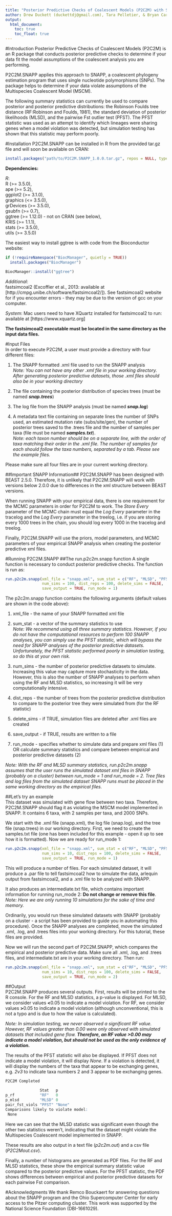 ```yaml
---
title: "Posterior Predictive Checks of Coalescent Models (P2C2M) with SNAPP"
author: Drew Duckett (duckettdj@gmail.com), Tara Pelletier, & Bryan Carstens
output: 
  html_document:
    toc: true
    toc_float: true
---
```



#Introduction
Posterior Predictive Checks of Coalescent Models (P2C2M) is an R package that conducts posterior predictive checks to determine if your data fit the model assumptions of the coalescent analysis you are performing. 

P2C2M.SNAPP applies this approach to SNAPP, a coalescent phylogeny estimation program that uses single nucleotide polymorphisms (SNPs). The package helps to determine if your data violate assumptions of the Multispecies Coalescent Model (MSCM). 

The following summary statistics can currently be used to compare posterior and posterior predictive distributions: the Robinson Foulds tree distance (RF:Robinson and Foulds, 1981), the standard deviation of posterior likelihoods (MLSD), and the pairwise Fst outlier test (PFST). The PFST statistic was used as an attempt to identify which lineages were sharing genes when a model violation was detected, but simulation testing has shown that this statistic may perform poorly.

#Installation
P2C2M.SNAPP can be installed in R from the provided tar.gz file and will soon be available on CRAN:
```r
install.packages("path/to/P2C2M.SNAPP_1.0.0.tar.gz", repos = NULL, type = "source")
```

**Dependencies:**  

*R*:  
R (>= 3.5.0),  
ape (>= 5.2),  
ggplot2 (>= 3.1.0),  
graphics (<= 3.5.0),  
grDevices (>= 3.5.0),  
gsubfn (>= 0.7),  
ggtree (>= 1.12.0) - not on CRAN (see below),  
KRIS (>= 1.1.1),  
stats (>= 3.5.0),  
utils (>= 3.5.0)  

The easiest way to install ggtree is with code from the Bioconductor website:
```r
if (!requireNamespace("BiocManager", quietly = TRUE))
  install.packages("BiocManager")

BiocManager::install("ggtree")
```

*Additional*:  
fastsimcoal2 (Excoffier et al., 2013: available at [http://cmpg.unibe.ch/software/fastsimcoal2/]). See fastsimcoal2 website for if you encounter errors - they may be due to the version of gcc on your computer.

*System*:
Mac users need to have XQuartz installed for fastsimcoal2 to run: available at [https://www.xquartz.org]


**The fastsimcoal2 executable must be located in the same directory as the input data files.**


#Input Files  
In order to execute P2C2M, a user must provide a directory with four different files: 

1. The SNAPP formatted .xml file used to run the SNAPP analysis  
*Note: You can not have any other .xml file in your working directory. After generating posterior predictive datasets, those .xml files should also be in your working directory*

2. The file containing the posterior distribution of species trees (must be named ***snap.trees***) 

3. The log file from the SNAPP analysis (must be named ***snap.log***)

4. A metadata text file containing on separate lines the number of SNPs used, an estimated mutation rate (subs/site/gen), the number of posterior trees saved to the .trees file and the number of samples per taxa (file must be named ***samples.txt***).  
*Note: each taxon number should be on a separate line, with the order of taxa matching their order in the .xml file. The number of samples for each should follow the taxa numbers, separated by a tab. Please see the example files.*
  
Please make sure all four files are in your current working directory.

##Important SNAPP Information##
P2C2M.SNAPP has been designed with BEAST 2.5.0. Therefore, it is unlikely that P2C2M.SNAPP will work with versions below 2.0.0 due to differences in the xml structure between BEAST versions.

When running SNAPP with your empirical data, there is one requirement for the MCMC parameters in order for P2C2M to work. The *Store Every* parameter of the MCMC chain must equal the *Log Every* parameter in the tracelog and the *Log Every* parameter in the treelog, i.e. if you are storing every 1000 trees in the chain, you should log every 1000 in the tracelog and treelog.

Finally, P2C2M.SNAPP will use the priors, model parameters, and MCMC parameters of your empirical SNAPP analysis when creating the posterior predictive xml files.  

#Running P2C2M.SNAPP
##The run.p2c2m.snapp function
A single function is necessary to conduct posterior predictive checks. The function is run as:  
```r
run.p2c2m.snapp(xml_file = "snapp.xml", sum_stat = c("RF", "MLSD", "PFST"), 
                num_sims = 100, dist_reps = 100, delete_sims = FALSE, 
                save_output = TRUE, run_mode = 1)
```  

The p2c2m.snapp function contains the following arguments (default values are shown in the code above):

1. xml_file - the name of your SNAPP formatted xml file 

2. sum_stat - a vector of the summary statistics to use   
*Note: We recommend using all three summary statistics. However, if you do not have the computational resources to perform 100 SNAPP analyses, you can simply use the PFST statistic, which will bypass the need for SNAPP analyses of the posterior predictive datasets. Unfortunately, the PFST         statistic performed poorly in simulation testing, so do this at your own risk.* 

3. num_sims - the number of posterior predictive datasets to simulate. Increasing this value may capture more stochasticity in the data. However, this is also the number of SNAPP analyses to perform when using the RF and MLSD statistics, so increasing it will be very computationally intensive. 

4. dist_reps - the number of trees from the posterior predictive distribution to compare to the posterior tree they were simulated from (for the RF statistic)

5. delete_sims - if TRUE, simulation files are deleted after .xml files are created

6. save_output - if TRUE, results are written to a file

7. run_mode - specifies whether to simulate data and prepare xml files (1) OR calculate summary statistics and compare between empirical and posterior predictive datasets (2)    

*Note: With the RF and MLSD summary statistics, run.p2c2m.snapp assumes that the user runs the simulated dataset xml files in SNAPP (probably on a cluster) between run_mode = 1 and run_mode = 2. Tree files and log files from the simulated dataset SNAPP runs must be placed in the same working directory as the empirical files.*  

##Let's try an example  
This dataset was simulated with gene flow between two taxa. Therefore, P2C2M.SNAPP should flag it as violating the MSCM model implemented in SNAPP. It contains 6 taxa, with 2 samples per taxa, and 2000 SNPs. 

We start with the .xml file (snapp.xml), the log file (snap.log), and the tree file (snap.trees) in our working directory. First, we need to create the samples.txt file (one has been included for this example - open it up to see how it is formatted). Now we are ready for run_mode 1:  

```r
run.p2c2m.snapp(xml_file = "snapp.xml", sum_stat = c("RF", "MLSD", "PFST"), 
                num_sims = 10, dist_reps = 100, delete_sims = FALSE, 
                save_output = TRUE, run_mode = 1)
```  

This will produce a number of files. For each simulated dataset, it will produce a .par file to tell fastsimcoal2 how to simulate the data, arlequin output from fastsimcoal2, and a .xml file to be analyzed with SNAPP. 

It also produces an intermediate.txt file, which contains important information for running run_mode 2: **Do not change or remove this file**. *Note: Here we are only running 10 simulations for the sake of time and memory.*  

Ordinarily, you would run these simulated datasets with SNAPP (probably on a cluster - a script has been provided to guide you in automating this procedure). Once the SNAPP analyses are completed, move the simulated .xml, .log, and .trees files into your working directory. For this tutorial, these files are provided.  

Now we will run the second part of P2C2M.SNAPP, which compares the empirical and posterior predictive data. Make sure all .xml, .log, and .trees files, and intermediate.txt are in your working directory. Then run:  

```r
run.p2c2m.snapp(xml_file = "snapp.xml", sum_stat = c("RF", "MLSD", "PFST"), 
                num_sims = 10, dist_reps = 100, delete_sims = FALSE, 
                save_output = TRUE, run_mode = 2)
```  

##Output  
P2C2M.SNAPP produces several outputs. First, results will be printed to the R console. For the RF and MLSD statistics, a p-value is displayed. For MLSD, we consider values **<**0.05 to indicate a model violation. For RF, we consider values **>**0.05 to indicate a model violation (although unconventional, this is not a typo and is due to how the value is calculated). 

*Note: In simulation testing, we never observed a significant RF value. However, RF values greater than 0.00 were only observed with simulated datasets that included gene flow. __Therefore, an RF value >0.00 may indicate a model violation, but should not be used as the only evidence of a violation.__* 

The results of the PFST statistic will also be displayed. If PFST does not indicate a model violation, it will display *None*. If a violation is detected, it will display the numbers of the taxa that appear to be exchanging genes, e.g. *2v3* to indicate taxa numbers 2 and 3 appear to be exchanging genes.  

```r
P2C2M Completed

               Stat   p     
p_rf           "RF"   0     
p_mlsd         "MLSD" 0     
pair_fst_viols "PFST" "None"
Comparisons likely to violate model:
 None

```

Here we can see that the MLSD statistic was significant even though the other two statistics weren't, indicating that the dataset might violate the Multispecies Coalescent model implemented in SNAPP. 

These results are also output in a text file (*p2c2m.out*) and a csv file (*P2C2Mout.csv*). 

Finally, a number of histograms are generated as PDF files. For the RF and MLSD statistics, these show the empirical summary statistic value compared to the posterior predictive values. For the PFST statistic, the PDF shows differences between empirical and posterior predictive datasets for each pairwise Fst comparison.

#Acknowledgments
We thank Remco Bouckaert for answering questions about the SNAPP program and the Ohio Supercomputer Center for early access to the Pitzer computing cluster. This work was supported by the National Science Foundation (DBI-1661029).
